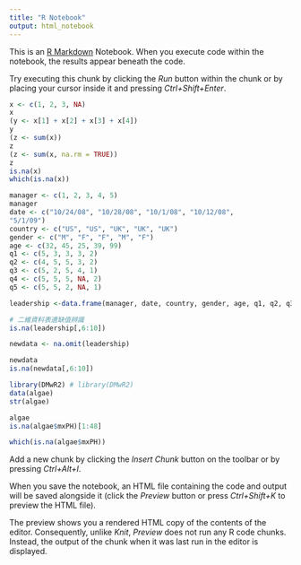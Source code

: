 ```yaml
---
title: "R Notebook"
output: html_notebook
---
```


This is an [R Markdown](http://rmarkdown.rstudio.com) Notebook. When you execute code within the notebook, the results appear beneath the code. 

Try executing this chunk by clicking the *Run* button within the chunk or by placing your cursor inside it and pressing *Ctrl+Shift+Enter*. 

```r
x <- c(1, 2, 3, NA)
x
(y <- x[1] + x[2] + x[3] + x[4])
y
(z <- sum(x))
z
(z <- sum(x, na.rm = TRUE))
z
is.na(x)
which(is.na(x))

manager <- c(1, 2, 3, 4, 5)
manager
date <- c("10/24/08", "10/28/08", "10/1/08", "10/12/08",
"5/1/09")
country <- c("US", "US", "UK", "UK", "UK")
gender <- c("M", "F", "F", "M", "F")
age <- c(32, 45, 25, 39, 99)
q1 <- c(5, 3, 3, 3, 2)
q2 <- c(4, 5, 5, 3, 2)
q3 <- c(5, 2, 5, 4, 1)
q4 <- c(5, 5, 5, NA, 2)
q5 <- c(5, 5, 2, NA, 1)

leadership <-data.frame(manager, date, country, gender, age, q1, q2, q3, q4, q5, stringsAsFactors = FALSE)

# 二維資料表遺缺值辨識
is.na(leadership[,6:10])
```
```r

newdata <- na.omit(leadership)

newdata
is.na(newdata[,6:10])
```
```r
library(DMwR2) # library(DMwR2)
data(algae)
str(algae)
```

```r
algae
is.na(algae$mxPH)[1:48]
```
```r
which(is.na(algae$mxPH))
```


Add a new chunk by clicking the *Insert Chunk* button on the toolbar or by pressing *Ctrl+Alt+I*.

When you save the notebook, an HTML file containing the code and output will be saved alongside it (click the *Preview* button or press *Ctrl+Shift+K* to preview the HTML file).

The preview shows you a rendered HTML copy of the contents of the editor. Consequently, unlike *Knit*, *Preview* does not run any R code chunks. Instead, the output of the chunk when it was last run in the editor is displayed.
